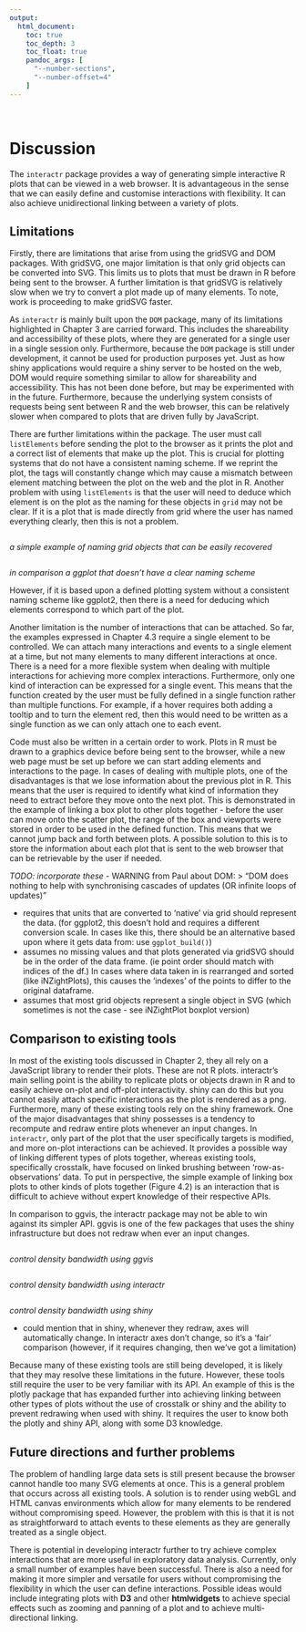 ```yaml
---
output:
  html_document:
    toc: true
    toc_depth: 3
    toc_float: true
    pandoc_args: [
      "--number-sections",
      "--number-offset=4"
    ]
---
```


<br>

# Discussion

The `interactr` package provides a way of generating simple interactive R plots that can be viewed in a web browser. It is advantageous in the sense that we can easily define and customise interactions with flexibility. It can also achieve unidirectional linking between a variety of plots.

## Limitations

Firstly, there are limitations that arise from using the gridSVG and DOM packages. With gridSVG, one major limitation is that only grid objects can be converted into SVG. This limits us to plots that must be drawn in R before being sent to the browser. A further limitation is that gridSVG is relatively slow when we try to convert a plot made up of many elements. To note, work is proceeding to make gridSVG faster.

As `interactr` is mainly built upon the `DOM` package, many of its limitations highlighted in Chapter 3 are carried forward. This includes the shareability and accessibility of these plots, where they are generated for a single user in a single session only. Furthermore, because the `DOM` package is still under development, it cannot be used for production purposes yet. Just as how shiny applications would require a shiny server to be hosted on the web, DOM would require something similar to allow for shareability and accessibility. This has not been done before, but may be experimented with in the future. Furthermore, because the underlying system consists of requests being sent between R and the web browser, this can be relatively slower when compared to plots that are driven fully by JavaScript.

There are further limitations within the package. The user must call `listElements` before sending the plot to the browser as it prints the plot and a correct list of elements that make up the plot. This is crucial for plotting systems that do not have a consistent naming scheme. If we reprint the plot, the tags will constantly change which may cause a mismatch between element matching between the plot on the web and the plot in R. Another problem with using `listElements` is that the user will need to deduce which element is on the plot as the naming for these objects in `grid` may not be clear. If it is a plot that is made directly from grid where the user has named everything clearly, then this is not a problem.

```r

```
*a simple example of naming grid objects that can be easily recovered*

```r

```
*in comparison a ggplot that doesn't have a clear naming scheme*

However, if it is based upon a defined plotting system without a consistent naming scheme like ggplot2, then there is a need for deducing which elements correspond to which part of the plot.

Another limitation is the number of interactions that can be attached. So far, the examples expressed in Chapter 4.3 require a single element to be controlled. We can attach many interactions and events to a single element at a time, but not many elements to many different interactions at once. There is a need for a more flexible system when dealing with multiple interactions for achieving more complex interactions. Furthermore, only one kind of interaction can be expressed for a single event. This means that the function created by the user must be fully defined in a single function rather than multiple functions. For example, if a hover requires both adding a tooltip and to turn the element red, then this would need to be written as a single function as we can only attach one to each event.

Code must also be written in a certain order to work. Plots in R must be drawn to a graphics device before being sent to the browser, while a new web page must be set up before we can start adding elements and interactions to the page. In cases of dealing with multiple plots, one of the disadvantages is that we lose information about the previous plot in R. This means that the user is required to identify what kind of information they need to extract before they move onto the next plot. This is demonstrated in the example of linking a box plot to other plots together - before the user can move onto the scatter plot, the range of the box and viewports were stored in order to be used in the defined function. This means that we cannot jump back and forth between plots. A possible solution to this is to store the information about each plot that is sent to the web browser that can be retrievable by the user if needed.

*TODO: incorporate these*
- WARNING from Paul about DOM:
> "DOM does nothing to help with synchronising cascades of updates (OR infinite loops of updates)"

- requires that units that are converted to 'native' via grid should represent the data. (for ggplot2, this doesn't hold and requires a different conversion scale. In cases like this, there should be an alternative based upon where it gets data from:  use ```ggplot_build()```)
- assumes no missing values and that plots generated via gridSVG should be in the order of the data frame. (ie point order should match with indices of the df.) In cases where data taken in is rearranged and sorted (like iNZightPlots), this causes the 'indexes' of the points to differ to the original dataframe.
-  assumes that most grid objects represent a single object in SVG (which sometimes is not the case - see iNZightPlot boxplot version)

## Comparison to existing tools

In most of the existing tools discussed in Chapter 2, they all rely on a JavaScript library to render their plots. These are not R plots. interactr's main selling point is the ability to replicate plots or objects drawn in R and to easily achieve on-plot and off-plot interactivity. shiny can do this but you cannot easily attach specific interactions as the plot is rendered as a png. Furthermore, many of these existing tools rely on the shiny framework. One of the major disadvantages that shiny possesses is a tendency to recompute and redraw entire plots whenever an input changes. In `interactr`, only part of the plot that the user specifically targets is modified, and more on-plot interactions can be achieved.  It provides a possible way of linking different types of plots together, whereas existing tools, specifically crosstalk, have focused on linked brushing between 'row-as-observations' data. To put in perspective, the simple example of linking box plots to other kinds of plots together (Figure 4.2) is an interaction that is difficult to achieve without expert knowledge of their respective APIs.

In comparison to ggvis, the interactr package may not be able to win against its simpler API. ggvis is one of the few packages that uses the shiny infrastructure but does not redraw when ever an input changes.

```r

```
*control density bandwidth using ggvis*

```r

```
*control density bandwidth using interactr*

```r

```
*control density bandwidth using shiny*

- could mention that in shiny, whenever they redraw, axes will automatically change. In interactr axes don't change, so it's a 'fair' comparison (however, if it requires changing, then we've got a limitation)

Because many of these existing tools are still being developed, it is likely that they may resolve these limitations in the future. However, these tools still require the user to be very familiar with its API. An example of this is the plotly package that has expanded further into achieving linking between other types of plots without the use of crosstalk or shiny and the ability to prevent redrawing when used with shiny. It requires the user to know both the plotly and shiny API, along with some D3 knowledge.

## Future directions and further problems

The problem of handling large data sets is still present because the browser cannot handle too many SVG elements at once. This is a general problem that occurs across all existing tools. A solution is to render using webGL and HTML canvas environments which allow for many elements to be rendered without compromising speed. However, the problem with this is that it is not as straightforward to attach events to these elements as they are generally treated as a single object.

There is potential in developing interactr further to try achieve complex interactions that are more useful in exploratory data analysis. Currently, only a small number of examples have been successful. There is also a need for making it more simpler and versatile for users without compromising the flexibility in which the user can define interactions. Possible ideas would include integrating plots with **D3** and other **htmlwidgets** to achieve special effects such as zooming and panning of a plot and to achieve multi-directional linking.
